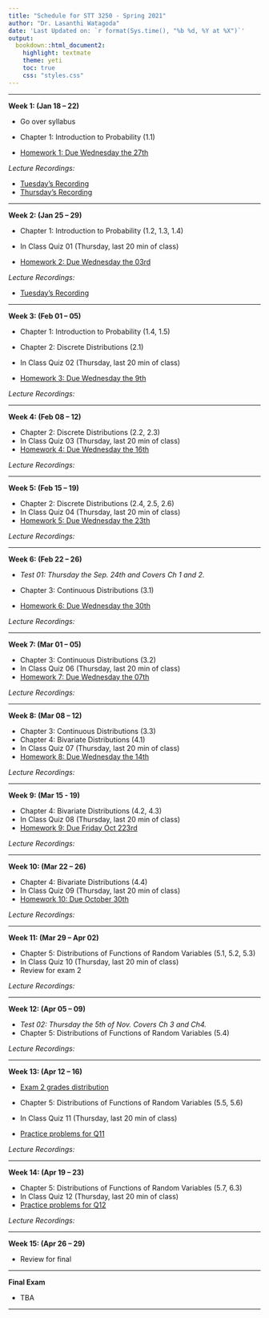 ```yaml
---
title: "Schedule for STT 3250 - Spring 2021"
author: "Dr. Lasanthi Watagoda"
date: 'Last Updated on: `r format(Sys.time(), "%b %d, %Y at %X")`'
output:
  bookdown::html_document2:
    highlight: textmate
    theme: yeti
    toc: true
    css: "styles.css"
---
```


***

**Week 1: (Jan 18 -- 22)**

* Go over syllabus
* Chapter 1: Introduction to Probability (1.1)

* [Homework 1: Due Wednesday the 27th](Homework.html)


*Lecture Recordings:*

* [Tuesday's Recording](https://appstate.zoom.us/rec/share/AIE2MMivYN4P4R_BCpz5tehuftkI4TeR6usF-cGC4YFpTwkNKZ8JQ8aPR-qRYZ4.UW_zK8VDC47uNpxB)   
* [Thursday's Recording](https://appstate.zoom.us/rec/share/V0FcxDh1aqGJ4Y2yAdYIsdu14K4DFqxX2hEphljFOj8hWgr2USLssiGteDz4DOCk.HeFGmJvvAK-Fu0lR)

<!--
* [Wednesday's Recording](https://appstate.zoom.us/rec/share/w_B7N7P99jNLHIHW8X3gSoF5AtXOX6a81CUXqfoEzk41Nv3YBZ48tEJGH8h_ZPF-)   
* [Thursday's Recording](https://appstate.zoom.us/rec/share/98pcdqvq-VJLZoHu5EHaCr8iO5_oX6a8h3JL_qdcykbNt_PEDJJ2NiPJoGDJs4n3)  
-->

***

**Week 2: (Jan 25 -- 29)**

* Chapter 1: Introduction to Probability (1.2, 1.3, 1.4)
* In Class Quiz 01 (Thursday, last 20 min of class)

* [Homework 2: Due Wednesday the 03rd](Homework.html)

*Lecture Recordings:*

* [Tuesday's Recording](https://appstate.zoom.us/rec/share/0pXsbYY74dVA9VNO_h-AsEZZwQ6K3wdZsqa1QHXanOgN9QGIviRSOfuWaPpbC6Qw.vyfgYnMQJeKre4AA)




<!--
* [Tuesday's Recording](https://appstate.zoom.us/rec/share/wuIsK7ru9WpJeomRyHDOZKViM5T3eaa8gCUXr_tYyE1TAgTLgSlsuv2jiSPYbjJo)   
* [Wednesday's Recording](https://appstate.zoom.us/rec/share/x-ssc77gymhOT6PQwU_uf5M6N7rgeaa82yZL-KEMmU7hsSskwi6EwPUVRDaJQm1_)


*Office hours Recordings:*

* [Tuesday's Office hours](https://appstate.zoom.us/rec/share/wvYqELLtsWROQ8_G9U_UYI06Eorqaaa8gXAeqPcLxRprar374o_LFKBt6aD-Pr-J) --- HW 1 Help
-->

***

**Week 3: (Feb 01 -- 05)**

* Chapter 1: Introduction to Probability (1.4, 1.5)
* Chapter 2: Discrete Distributions (2.1)
* In Class Quiz 02 (Thursday, last 20 min of class)

* [Homework 3: Due Wednesday the 9th](Homework.html)

*Lecture Recordings:*
<!--
* [Tuesday's Recording](https://appstate.zoom.us/rec/share/7uhlFpvJ-ltJe5XU4n2cAb89BJ61X6a8hCdK-fcMz0sB5cXoaiqqkeVdsIVLDqC7)
* [Wednesday's Recording](https://appstate.zoom.us/rec/share/NOQaD2mL5qgfe3-g7t50-tvWRFOlPLE14xdI-XZKD3gjHNjruKMLhl5n0tsj4YOy.NY9gAs-daAqqeQU2)   
* [Thursday's Recording](https://appstate.zoom.us/rec/share/rekyP_yaiCn_Q79g0hTFaIFAfybCMkIe6RCfTxNhKFB3ynChVXdMwOz89GqzEbI.5nQ0KU5aUeKtIrsv)  


*Office hours Recordings:*

* [Thursday's Office hours](https://appstate.zoom.us/rec/share/XAo_PdlX5_RD0-PjsU_tqzJQIaTqWRENOFcTomIyYCJMEgbglVCFhH7QK1X7sVXJ.0xOhGcErMr82NwkH) --- HW 2 Help
-->

***

**Week 4: (Feb 08 -- 12)**

* Chapter 2: Discrete Distributions (2.2, 2.3)
* In Class Quiz 03 (Thursday, last 20 min of class)
* [Homework 4: Due Wednesday the 16th](Homework.html)

*Lecture Recordings:*
<!--
* [Tuesday's Recording](https://appstate.zoom.us/rec/share/M_kvjs9OjO2e5T4H6FOFrJv0GDWi95OnqP80hOYVUMD9uqcRESJ-zfn9R3oItf52.e-uijmpPs6FwWs7d)
* [Wednesday's Recording](https://appstate.zoom.us/rec/share/8x3kVjV1KTzlz-iNUj3T4sekVbkTmeeGklPWN2NYkR3k8XCfNrQu6hMcq5nILUv_.lO9dN08KaDtHzwDM)
* [Thursday's Recording](https://appstate.zoom.us/rec/share/-a_076-fYt_8QyzUZXYNy7AIqbHMGEBlz_WHawxbwzCpOhSaBhs-KD_EonRcVHnU.0wpewo25MBcG73XH)

*Office hours Recordings:*

* [Thursday's Office hours](https://appstate.zoom.us/rec/share/VTZg_kxt7Ah_hRo6Zdvfb6_Gl4Zf2EBHIP40kYMEVRImvdGTnVSlzACpKXNKiNpI.tKTSnHvPDbS4NeAS) --- HW 3 Help
-->

***

**Week 5: (Feb 15 -- 19)**

* Chapter 2: Discrete Distributions (2.4, 2.5, 2.6)
* In Class Quiz 04 (Thursday, last 20 min of class)
* [Homework 5: Due Wednesday the 23th](Homework.html)

*Lecture Recordings:*
<!--
* [Tuesday's Recording](https://appstate.zoom.us/rec/share/X54pViYTOBG5ZqRxvWve_6eBq6J6ep2x2XK5MGomNeXkbZW9O0xnmQIMKnzfGvxK.tXSOd8pffLIcFW07)
* [Wednesday's Recording](https://appstate.zoom.us/rec/share/ZWI9jW9c9S7yBMThj-Bxe3cp6G2Q9-1VJstJcdthIBNOuzXmnnPdlELT6TKFMK26.bis1jcOg9qko_2IO) - Dr. Watagoda
* [Thursday's Recording](https://appstate.zoom.us/rec/share/dD8cH_jxSjN2K7u6PifocFGulQZ5dI5Q9odBmhijoOjjKfalhTuBo_vX9MqFPoW8.lgFoG1C0mNJludKC)


*Office hours Recordings:*

* [Thursday's Office hours](https://appstate.zoom.us/rec/share/rClp4p9y5HyNmF4x-m-q8JylIigdeLSOt5kZbN7IE5BErLN0XR7C-noxMZa3MtQm.guWqyZWaGSsbiGfF)
-->

***

**Week 6: (Feb 22 -- 26)**

* *Test 01: Thursday the Sep. 24th and Covers Ch 1 and 2.*

* Chapter 3: Continuous Distributions (3.1)
* [Homework 6: Due Wednesday the 30th](Homework.html)

*Lecture Recordings:*
<!--
* [Tuesday's Recording](https://appstate.zoom.us/rec/share/v3DeSxeg9EhsuFjSr5snllO1pphmVLyaZCaqELDXFiNRQaa_L1dPAcjFt2agoKKi.EKzMCdN4x1WEzzuS)
* [Wednesday's Recording](https://appstate.zoom.us/rec/share/Dp1SOw_0J5wSHkx6k24pNxI0TRT20c3aY3Bnh4AdxslNo8KlMVLr7qz2HxbW49Yu.ISXunfdbzKNYEaxd) 
* Thursday's No Recording (Exam day)
-->

***

**Week 7: (Mar 01 --  05)**

* Chapter 3: Continuous Distributions (3.2)
* In Class Quiz 06 (Thursday, last 20 min of class)
* [Homework 7: Due Wednesday the 07th](Homework.html)

*Lecture Recordings:*
<!--
* [Tuesday's Recording](https://appstate.zoom.us/rec/share/LTwgKxBZO5eYrzxrRVRfExpq1hFfDwCIWatwrRPW0eAhkzoRwi0ru0yB0KruJZMg.L_AEs0guljbxkTch)
* [Wednesday's Recording](https://appstate.zoom.us/rec/share/pgH_dkoqtmtV9NHiAHwDwku2U0xwjfwpvUCCoIjJx2HC668IJqUIW-VWesz9QMI9.OQoUcAuUT1X5Zidx)
* [Thursday's Recording](https://appstate.zoom.us/rec/share/C7TtTJoGXLYnMRlCMrv7Nwu24ddaQl0_icswBn6W_xtTaXDfKEnnXpMD4n1dkTyJ.zITAA_5qDQPMWvhI)
-->

***

**Week 8: (Mar 08 -- 12)**

* Chapter 3: Continuous Distributions (3.3)
* Chapter 4: Bivariate Distributions (4.1)
* In Class Quiz 07 (Thursday, last 20 min of class)
* [Homework 8: Due Wednesday the 14th](Homework.html)

*Lecture Recordings:*
<!--
* [Tuesday's Recording](https://appstate.zoom.us/rec/share/DdWjzG1eZWN87Wrr6LEEGepeVaZ_JAe9WMESuRK183KniHukTZkdzR3qYffT3IRz.CE5leIEjeYwoLOIJ)
* [Wednesday's Recording](https://appstate.zoom.us/rec/share/XLRuBMlFQA2mSwYiUDPzwtBEJXlUbQ69dSoPJOuYE2-lyzDw8YEnkjIF-iT3lQEh.SSrhmDsIKf6voGrV)
* [Thursday's Recording](https://appstate.zoom.us/rec/share/XePy2e0YE7nbfYWDVZaWhtZyi5XALughz-VtC3dpmruskF1b7ikiY2yftLhSafKI.HePVDauxU0n_S4jg)
-->

***

**Week 9: (Mar 15 - 19)**

* Chapter 4: Bivariate Distributions (4.2, 4.3)
* In Class Quiz 08 (Thursday, last 20 min of class)
* [Homework 9: Due Friday Oct 223rd](Homework.html)

*Lecture Recordings:*
<!--
* [Tuesday's Recording](https://appstate.zoom.us/rec/share/ZSDWWLdGWEZnSz6i2XiuxzsxYj9gpwQMQlEvDdMTmh52V3dM8uG8GyGT709cBjFJ.CGuFT8hScb-nGbkg)
* [Wednesday's Recording](https://appstate.zoom.us/rec/share/LrkIq-RkafgQbCDhJFeXZASzIlO4gvnw_ah3-EYOxYiQhD5e7WUP4FciTeiRAwjR.WCsbHBgqhrS3Azo7)
* [Thursday's Recording](https://appstate.zoom.us/rec/share/DleB0txRNarMat0qpvfgYCYaYd53Q0TSGrFiCFqlPD0fU9g8qpOVQ5tVuCmKurjk.v5BIWtIAXaWnExG1)
-->

***

**Week 10: (Mar 22 --  26)**

* Chapter 4: Bivariate Distributions (4.4)
* In Class Quiz 09 (Thursday, last 20 min of class)
* [Homework 10: Due October 30th](Homework.html)

*Lecture Recordings:*
<!--
* [Tuesday's Recording](https://appstate.zoom.us/rec/share/mwDTGPGoFIINgmYNXK_fLo8RAXbW1WTEZGUV4Qliwr-KtXFnnP4FyRi_AZooGOUK.2ho1q_whXKvuhtm4)
* [Wednesday's Recording](https://appstate.zoom.us/rec/share/BwexTFqlveuZ1-iQaH8F5BcGAdQKr9jkI5PbUYyzXbhH75yvfoNlJ6CKe9sOtQY.n4SgA1n99ygtLWHv)
* [Thursday's Recording](https://appstate.zoom.us/rec/share/qmCcz3Y45_LEHszbI5layXIoz6UXfJAqMwJQOJkTTXbV0bnKfpzfskPVL1AflWOJ.U53U17ORBvh5WJaK)

-->

***

**Week 11: (Mar 29 -- Apr 02)**

* Chapter 5: Distributions of Functions of Random Variables (5.1, 5.2, 5.3)
* In Class Quiz 10 (Thursday, last 20 min of class)
* Review for exam 2

*Lecture Recordings:*
<!--
* [Tuesday's Recording](https://appstate.zoom.us/rec/share/y2k9RzPFA1d_SqwWFdkctvDsSzUchqH7DYteDPJhN89fR754zOkDMWeG31z5X0f5.cbe8Qt5dlPG4u_kS)
* [Wednesday's Recording](https://appstate.zoom.us/rec/share/MIzWvHlT57qeCLFNjpuTZmXA8ZW6UsLLkDRtN9V42B0-DEIZMojeo7Bh2BA-nPsB.M1ONOVBZAblyBBz2)
* [Thursday's Recording](https://appstate.zoom.us/rec/share/3H1J-XY3xkJ40AlbM4uAJEQ3BCt-cVFoi9WRiKqbKs0mj3zsvcXMz3lSVFW-Xh-E.IAsp8lBVssHiwjh7)
-->

***

**Week 12: (Apr 05 --  09)**

* *Test 02: Thursday the 5th of Nov. Covers Ch 3 and Ch4.*
* Chapter 5: Distributions of Functions of Random Variables (5.4)

*Lecture Recordings:*
<!--
* [Tuesday's Recording](https://appstate.zoom.us/rec/share/4P6rVfaRKW9dqgxvGtHsTim-7m6LeeeeD9SmEn0AL01UfPjfkxUFf4NcOhvdNB76.eUwiPaoVk8bBEZO7)
* [Wednesday's Recording 1](https://appstate.zoom.us/rec/share/F2kRrKezb7nbBaKPRNpAknqbowdDrZfxsOGPYh4uBPaqcD5Kgw8csfrqKuy3wxI1.w3rOaK1Rn3EQMCdj) - Exam 2 Review
* [Wednesday's Recording 2](https://appstate.zoom.us/rec/share/9zqXeqShLFeujVVWLMll9om8aRIVCSYZO09JFpQ4ir9lmIPdtkbw3MUtEi1F_AgL.ggk-K4R5FyokaE9V) - Exam 2 Extra Review
* [Thursday's Recording]() - Exam 2, No recording
-->

***

**Week 13: (Apr 12 --  16)**

* [Exam 2 grades distribution](exam2grades.html) 

* Chapter 5: Distributions of Functions of Random Variables (5.5, 5.6)
* In Class Quiz 11 (Thursday, last 20 min of class)
* [Practice problems for Q11 ](Homework.html)

*Lecture Recordings:*
<!--
* [Tuesday's Recording]() - No class/recording (Thanks! Spectrum Internet..)
* [Wednesday's Recording](https://appstate.zoom.us/rec/share/1Ml-pc5O-He45EW_fSsNeahUO-3r-ZFhVdrU6ARd49GpiUKe5G1yNv_FDyup4Oba.dX_jxuCvKcXdbz2u) 
* [Thursday's Recording](https://appstate.zoom.us/rec/share/VH92xmiWuWMOcCI9OmGWwIBWaG67zQhgi9SifUwPknPOVp6uEmuBDqNx6VWngUE_.vyPpeJCy9LOqMtyU) 
-->

***

**Week 14: (Apr 19 --  23)**

* Chapter 5: Distributions of Functions of Random Variables (5.7, 6.3)
* In Class Quiz 12 (Thursday, last 20 min of class)
* [Practice problems for Q12 ](Homework.html)

*Lecture Recordings:*
<!--
* [Tuesday's Recording](https://appstate.zoom.us/rec/share/HKmUzAsYvpnlILSJbaLwrqU1jveM2LO7amp3H1fPJpuF-ZhfYXvJBK4VTR2iHJdt.IPIDg7VNgiLfEsyG) 
* [Wednesday's Recording](https://appstate.zoom.us/rec/share/JyeVCdsRBW2F6D_xUH4TF7EOFArfqee5SKyek4V0TpnYVvtNTEBeIWEVqFayBY8.P6RUR2N4LWxeaMt1)
* [Thursday's Recording](https://appstate.zoom.us/rec/share/HYRd0yOZjZzhDXFiXmXjs7WYK4gQYB1aLzq82_LGDNUI4-Xk7V6biF8LYx-S5agp.-nv--LPXEpcJGphX) 
-->



***

**Week 15: (Apr 26 -- 29)**


* Review for final

***

**Final Exam**

* TBA

***

